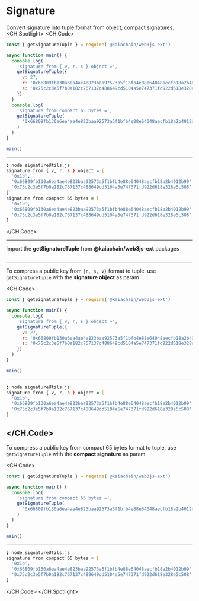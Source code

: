 # Signature
Convert signature into tuple format from object, compact signatures.
<CH.Spotlight>
<CH.Code>

```js signatureUtils.js
const { getSignatureTuple } = require('@kaiachain/web3js-ext')

async function main() {
  console.log(
    'signature from { v, r, s } object =',
    getSignatureTuple({
      v: 27,
      r: '0x66809fb130a6ea4ae4e823baa92573a5f1bfb4e88e64048aecfb18a2b4012b99',
      s: '0x75c2c3e5f7b0a182c767137c488649cd5104a5e747371fd922d618e328e5c508',
    })
  )
  console.log(
    'signature from compact 65 bytes =',
    getSignatureTuple(
      '0x66809fb130a6ea4ae4e823baa92573a5f1bfb4e88e64048aecfb18a2b4012b9975c2c3e5f7b0a182c767137c488649cd5104a5e747371fd922d618e328e5c5081b'
    )
  )
}

main()
```

---

```zsh output
❯ node signatureUtils.js
signature from { v, r, s } object = [
  '0x1b',
  '0x66809fb130a6ea4ae4e823baa92573a5f1bfb4e88e64048aecfb18a2b4012b99',
  '0x75c2c3e5f7b0a182c767137c488649cd5104a5e747371fd922d618e328e5c508'
]
signature from compact 65 bytes = [
  '0x1b',
  '0x66809fb130a6ea4ae4e823baa92573a5f1bfb4e88e64048aecfb18a2b4012b99',
  '0x75c2c3e5f7b0a182c767137c488649cd5104a5e747371fd922d618e328e5c508'
]
```

</CH.Code>

---
Import the **getSignatureTuple** from **@kaiachain/web3js-ext** packages

```js signatureUtils.js focus=1

```
---
To compress a public key from `{r, s, v}` format to tuple, use `getSignatureTuple` with the **signature object** as param

<CH.Code>
```js signatureUtils.js focus=4:11
const { getSignatureTuple } = require('@kaiachain/web3js-ext')

async function main() {
  console.log(
    'signature from { v, r, s } object =',
    getSignatureTuple({
      v: 27,
      r: '0x66809fb130a6ea4ae4e823baa92573a5f1bfb4e88e64048aecfb18a2b4012b99',
      s: '0x75c2c3e5f7b0a182c767137c488649cd5104a5e747371fd922d618e328e5c508',
    })
  )
}

main()
```

---
```zsh output
❯ node signatureUtils.js
signature from { v, r, s } object = [
  '0x1b',
  '0x66809fb130a6ea4ae4e823baa92573a5f1bfb4e88e64048aecfb18a2b4012b99',
  '0x75c2c3e5f7b0a182c767137c488649cd5104a5e747371fd922d618e328e5c508'
]
````

</CH.Code>
---
To compress a public key from compact 65 bytes format to tuple, use `getSignatureTuple` with the **compact signature** as param

<CH.Code>
```js signatureUtils.js focus=4:9
const { getSignatureTuple } = require('@kaiachain/web3js-ext')

async function main() {
  console.log(
    'signature from compact 65 bytes =',
    getSignatureTuple(
      '0x66809fb130a6ea4ae4e823baa92573a5f1bfb4e88e64048aecfb18a2b4012b9975c2c3e5f7b0a182c767137c488649cd5104a5e747371fd922d618e328e5c5081b'
    )
  )
}

main()
```

---
```zsh output
❯ node signatureUtils.js
signature from compact 65 bytes = [
  '0x1b',
  '0x66809fb130a6ea4ae4e823baa92573a5f1bfb4e88e64048aecfb18a2b4012b99',
  '0x75c2c3e5f7b0a182c767137c488649cd5104a5e747371fd922d618e328e5c508'
]
````

</CH.Code>
</CH.Spotlight>
